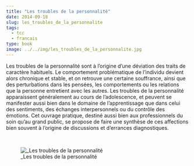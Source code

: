```yaml
---
title: "Les troubles de la personnalité"
date: 2014-09-18
slug: les_troubles_de_la_personnalite
tags:
  - tcc
  - francais
type: book
image: ../../img/les_troubles_de_la_personnalite.jpg
---
```


Les troubles de la personnalité sont à l'origine d'une déviation des traits de caractère habituels.
Le comportement problématique de l'individu devient alors chronique et stable, et on retrouve une certaine souffrance, ainsi que des perturbations dans les pensées, les comportements ou les relations que la personne entretient avec les autres.
Les troubles de la personnalité apparaissent généralement au cours de l'adolescence, et peuvent se manifester aussi bien dans le domaine de l'apprentissage que dans celui des sentiments, des échanges interpersonnels ou du contrôle des émotions.
Cet ouvrage pratique, destiné aussi bien aux professionnels du soin qu'au grand public, se propose de faire une synthèse de ces affections bien souvent à l'origine de discussions et d'errances diagnostiques.

<br>

![_Les troubles de la personnalité](../../img/les_troubles_de_la_personnalite.jpg)
